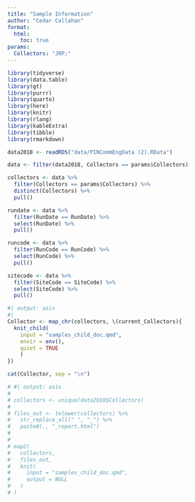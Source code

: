 ```yaml
---
title: "Sample Information"
author: "Cedar Callahan"
format:
  html:
    toc: true
params:
  Collectors: "JRP;"
---
```


```r
library(tidyverse)
library(data.table)
library(gt)
library(purrr)
library(quarto)
library(here)
library(knitr)
library(rlang)
library(kableExtra)
library(tibble)
library(rmarkdown)

data2018 <- readRDS("data/PINCommEngData (2).RData")

data <- filter(data2018, Collectors == params$Collectors)
```


```r
collectors <- data %>%
  filter(Collectors == params$Collectors) %>% 
  distinct(Collectors) %>%
  pull()

rundate <- data %>% 
  filter(RunDate == RunDate) %>%
  select(RunDate) %>% 
  pull()

runcode <- data %>% 
  filter(RunCode == RunCode) %>% 
  select(RunCode) %>% 
  pull()

sitecode <- data %>% 
  filter(SiteCode == SiteCode) %>% 
  select(SiteCode) %>% 
  pull()
```

```r
#| output: asis
#|
Collector <- map_chr(collectors, \(current_Collectors){
  knit_child(
    input = "samples_child_doc.qmd",
    envir = env(), 
    quiet = TRUE
    )
})

cat(Collector, sep = "\n")
```

```r
# #| output: asis
# 
# collectors <- unique(data2018$Collectors)
# 
# files_out <- tolower(collectors) %>%
#   str_replace_all(" ", "_") %>%
#   paste0(., "_report.html")
# 
# 
# map2(
#   collectors,
#   files_out,
#   knit(
#     input = "samples_child_doc.qmd",
#     output = NULL
#   )
# )
```


